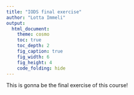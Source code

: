 ```yaml
---
title: "IODS final exercise"
author: "Lotta Immeli"
output:
  html_document:
    theme: cosmo
    toc: true
    toc_depth: 2
    fig_caption: true
    fig_width: 6
    fig_height: 4
    code_folding: hide
---
```


This is gonna be the final exercise of this course!